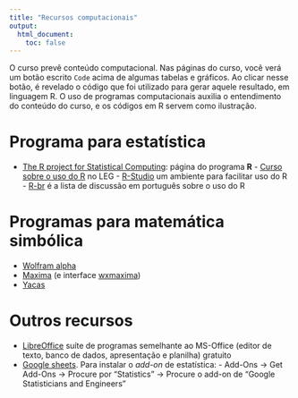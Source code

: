 ```yaml
---
title: "Recursos computacionais"
output:
  html_document:
    toc: false
---
```


O curso prevê conteúdo computacional. Nas páginas do curso, você verá 
um botão escrito `Code` acima de algumas tabelas e gráficos. 
Ao clicar nesse botão, é revelado o código que foi utilizado para gerar 
aquele resultado, em linguagem R. O uso de programas computacionais 
auxilia o entendimento do conteúdo do curso, e os códigos em R servem 
como ilustração.

# Programa para estatística

- [The R project for Statistical Computing](http://www.r-project.org):
  página do programa **R**
      - [Curso sobre o uso do R](http://cursos.leg.ufpr.br/ecr/) no LEG
      - [R-Studio](http://www.rstudio.org) um ambiente para facilitar
        uso do R
      - [R-br](https://listas.inf.ufpr.br/cgi-bin/mailman/listinfo/r-br)
        é a lista de discussão em português sobre o uso do R

# Programas para matemática simbólica

- [Wolfram alpha](http://www.wolframalpha.com)
- [Maxima](http://maxima.sourceforge.net) (e interface
  [wxmaxima](http://andrejv.github.com/wxmaxima/))
- [Yacas](http://yacas.sourceforge.net)

# Outros recursos

- [LibreOffice](https://pt-br.libreoffice.org) suíte de programas
  semelhante ao MS-Office (editor de texto, banco de dados, apresentação
  e planilha) gratuito
- [Google sheets](https://www.google.com/sheets/about). Para instalar o
  *add-on* de estatística:
        - Add-Ons -> Get Add-Ons -> Procure por "Statistics" -> Procure
          o add-on de "Google Statisticians and Engineers"
